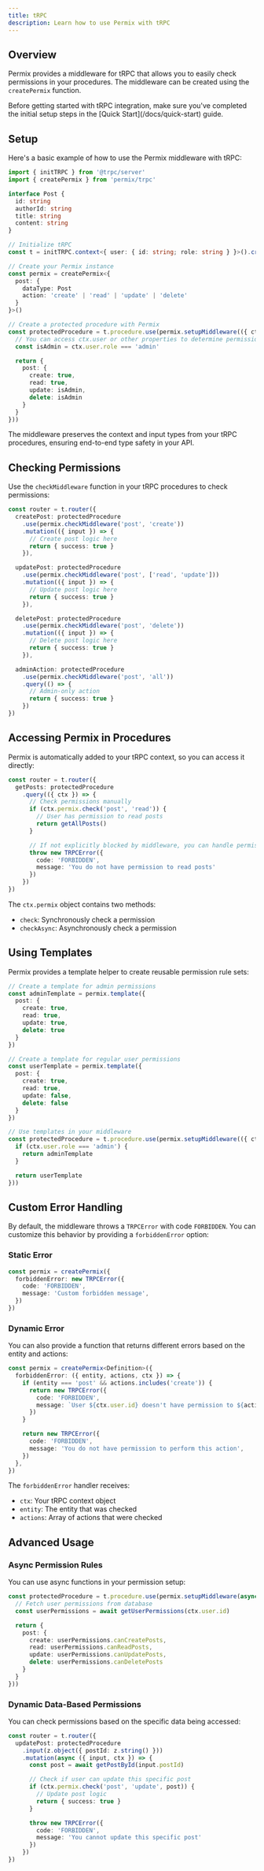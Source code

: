```yaml
---
title: tRPC
description: Learn how to use Permix with tRPC
---
```


## Overview

Permix provides a middleware for tRPC that allows you to easily check permissions in your procedures. The middleware can be created using the `createPermix` function.

<Callout>
Before getting started with tRPC integration, make sure you've completed the initial setup steps in the [Quick Start](/docs/quick-start) guide.
</Callout>

<Steps>

<Step>

## Setup

Here's a basic example of how to use the Permix middleware with tRPC:

```ts twoslash
import { initTRPC } from '@trpc/server'
import { createPermix } from 'permix/trpc'

interface Post {
  id: string
  authorId: string
  title: string
  content: string
}

// Initialize tRPC
const t = initTRPC.context<{ user: { id: string; role: string } }>().create()

// Create your Permix instance
const permix = createPermix<{
  post: {
    dataType: Post
    action: 'create' | 'read' | 'update' | 'delete'
  }
}>()

// Create a protected procedure with Permix
const protectedProcedure = t.procedure.use(permix.setupMiddleware(({ ctx }) => {
  // You can access ctx.user or other properties to determine permissions
  const isAdmin = ctx.user.role === 'admin'

  return {
    post: {
      create: true,
      read: true,
      update: isAdmin,
      delete: isAdmin
    }
  }
}))
```

<Callout>
The middleware preserves the context and input types from your tRPC procedures, ensuring end-to-end type safety in your API.
</Callout>

</Step>

<Step>

## Checking Permissions

Use the `checkMiddleware` function in your tRPC procedures to check permissions:

```ts
const router = t.router({
  createPost: protectedProcedure
    .use(permix.checkMiddleware('post', 'create'))
    .mutation(({ input }) => {
      // Create post logic here
      return { success: true }
    }),

  updatePost: protectedProcedure
    .use(permix.checkMiddleware('post', ['read', 'update']))
    .mutation(({ input }) => {
      // Update post logic here
      return { success: true }
    }),

  deletePost: protectedProcedure
    .use(permix.checkMiddleware('post', 'delete'))
    .mutation(({ input }) => {
      // Delete post logic here
      return { success: true }
    }),

  adminAction: protectedProcedure
    .use(permix.checkMiddleware('post', 'all'))
    .query(() => {
      // Admin-only action
      return { success: true }
    })
})
```

</Step>

<Step>

## Accessing Permix in Procedures

Permix is automatically added to your tRPC context, so you can access it directly:

```ts
const router = t.router({
  getPosts: protectedProcedure
    .query(({ ctx }) => {
      // Check permissions manually
      if (ctx.permix.check('post', 'read')) {
        // User has permission to read posts
        return getAllPosts()
      }

      // If not explicitly blocked by middleware, you can handle permission failures here
      throw new TRPCError({
        code: 'FORBIDDEN',
        message: 'You do not have permission to read posts'
      })
    })
})
```

The `ctx.permix` object contains two methods:
- `check`: Synchronously check a permission
- `checkAsync`: Asynchronously check a permission

</Step>

<Step>

## Using Templates

Permix provides a template helper to create reusable permission rule sets:

```ts
// Create a template for admin permissions
const adminTemplate = permix.template({
  post: {
    create: true,
    read: true,
    update: true,
    delete: true
  }
})

// Create a template for regular user permissions
const userTemplate = permix.template({
  post: {
    create: true,
    read: true,
    update: false,
    delete: false
  }
})

// Use templates in your middleware
const protectedProcedure = t.procedure.use(permix.setupMiddleware(({ ctx }) => {
  if (ctx.user.role === 'admin') {
    return adminTemplate
  }

  return userTemplate
}))
```

</Step>

</Steps>

## Custom Error Handling

By default, the middleware throws a `TRPCError` with code `FORBIDDEN`. You can customize this behavior by providing a `forbiddenError` option:

### Static Error

```ts
const permix = createPermix({
  forbiddenError: new TRPCError({
    code: 'FORBIDDEN',
    message: 'Custom forbidden message',
  })
})
```

### Dynamic Error

You can also provide a function that returns different errors based on the entity and actions:

```ts
const permix = createPermix<Definition>({
  forbiddenError: ({ entity, actions, ctx }) => {
    if (entity === 'post' && actions.includes('create')) {
      return new TRPCError({
        code: 'FORBIDDEN',
        message: `User ${ctx.user.id} doesn't have permission to ${actions.join('/')} a ${entity}`,
      })
    }

    return new TRPCError({
      code: 'FORBIDDEN',
      message: 'You do not have permission to perform this action',
    })
  },
})
```

The `forbiddenError` handler receives:
- `ctx`: Your tRPC context object
- `entity`: The entity that was checked
- `actions`: Array of actions that were checked

## Advanced Usage

### Async Permission Rules

You can use async functions in your permission setup:

```ts
const protectedProcedure = t.procedure.use(permix.setupMiddleware(async ({ ctx }) => {
  // Fetch user permissions from database
  const userPermissions = await getUserPermissions(ctx.user.id)

  return {
    post: {
      create: userPermissions.canCreatePosts,
      read: userPermissions.canReadPosts,
      update: userPermissions.canUpdatePosts,
      delete: userPermissions.canDeletePosts
    }
  }
}))
```

### Dynamic Data-Based Permissions

You can check permissions based on the specific data being accessed:

```ts
const router = t.router({
  updatePost: protectedProcedure
    .input(z.object({ postId: z.string() }))
    .mutation(async ({ input, ctx }) => {
      const post = await getPostById(input.postId)

      // Check if user can update this specific post
      if (ctx.permix.check('post', 'update', post)) {
        // Update post logic
        return { success: true }
      }

      throw new TRPCError({
        code: 'FORBIDDEN',
        message: 'You cannot update this specific post'
      })
    })
})
```
